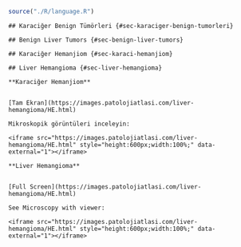 
```r

source("./R/language.R")

```


```asis

## Karaciğer Benign Tümörleri {#sec-karaciger-benign-tumorleri} 

```




```asis

## Benign Liver Tumors {#sec-benign-liver-tumors} 

```




```asis

## Karaciğer Hemanjiom {#sec-karaci-hemanjiom} 

```




```asis

## Liver Hemangioma {#sec-liver-hemangioma} 

```




```asis

**Karaciğer Hemanjiom**


[Tam Ekran](https://images.patolojiatlasi.com/liver-hemangioma/HE.html)

Mikroskopik görüntüleri inceleyin:

<iframe src="https://images.patolojiatlasi.com/liver-hemangioma/HE.html" style="height:600px;width:100%;" data-external="1"></iframe>

```




```asis

**Liver Hemangioma**


[Full Screen](https://images.patolojiatlasi.com/liver-hemangioma/HE.html)

See Microscopy with viewer: 

<iframe src="https://images.patolojiatlasi.com/liver-hemangioma/HE.html" style="height:600px;width:100%;" data-external="1"></iframe>

```



